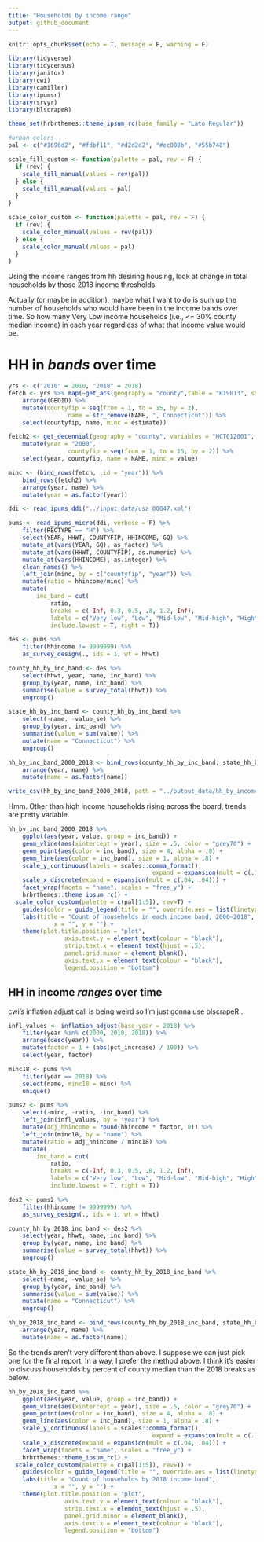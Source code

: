 ```yaml
---
title: "Households by income range"
output: github_document
---
```


```r
knitr::opts_chunk$set(echo = T, message = F, warning = F)
```

```r
library(tidyverse)
library(tidycensus)
library(janitor)
library(cwi)
library(camiller)
library(ipumsr)
library(srvyr)
library(blscrapeR)
```

```r
theme_set(hrbrthemes::theme_ipsum_rc(base_family = "Lato Regular"))

#urban colors
pal <- c("#1696d2", "#fdbf11", "#d2d2d2", "#ec008b", "#55b748")

scale_fill_custom <- function(palette = pal, rev = F) {
  if (rev) {
    scale_fill_manual(values = rev(pal))
  } else {
    scale_fill_manual(values = pal)
  }
}

scale_color_custom <- function(palette = pal, rev = F) {
  if (rev) {
    scale_color_manual(values = rev(pal))
  } else {
    scale_color_manual(values = pal)
  }
}
```

Using the income ranges from hh desiring housing, look at change in total households by those 2018 income thresholds.

Actually (or maybe in addition), maybe what I want to do is sum up the number of households who would have been in the income bands over time. So how many Very Low income households (i.e., <= 30% county median income) in each year regardless of what that income value would be.

# HH in *bands* over time

```r
yrs <- c("2010" = 2010, "2018" = 2018)
fetch <- yrs %>% map(~get_acs(geography = "county",table = "B19013", state = 09, cache_table = T, year = .) %>% 
	arrange(GEOID) %>% 
	mutate(countyfip = seq(from = 1, to = 15, by = 2),
				 name = str_remove(NAME, ", Connecticut")) %>% 
	select(countyfip, name, minc = estimate))

fetch2 <- get_decennial(geography = "county", variables = "HCT012001", state = 09, year = 2000, sumfile = "sf3") %>% 
	mutate(year = "2000",
				 countyfip = seq(from = 1, to = 15, by = 2)) %>% 
	select(year, countyfip, name = NAME, minc = value)

minc <- (bind_rows(fetch, .id = "year")) %>% 
	bind_rows(fetch2) %>% 
	arrange(year, name) %>% 
	mutate(year = as.factor(year))
```

```r
ddi <- read_ipums_ddi("../input_data/usa_00047.xml")

pums <- read_ipums_micro(ddi, verbose = F) %>% 
	filter(RECTYPE == "H") %>% 
	select(YEAR, HHWT, COUNTYFIP, HHINCOME, GQ) %>% 
	mutate_at(vars(YEAR, GQ), as_factor) %>% 
	mutate_at(vars(HHWT, COUNTYFIP), as.numeric) %>% 
	mutate_at(vars(HHINCOME), as.integer) %>% 
	clean_names() %>% 
	left_join(minc, by = c("countyfip", "year")) %>% 
	mutate(ratio = hhincome/minc) %>% 
	mutate(
		inc_band = cut(
			ratio,
			breaks = c(-Inf, 0.3, 0.5, .8, 1.2, Inf),
			labels = c("Very low", "Low", "Mid-low", "Mid-high", "High"),
			include.lowest = T, right = T))

des <- pums %>%
	filter(hhincome != 9999999) %>% 
	as_survey_design(., ids = 1, wt = hhwt)
```

```r
county_hh_by_inc_band <- des %>%
	select(hhwt, year, name, inc_band) %>% 
	group_by(year, name, inc_band) %>% 
	summarise(value = survey_total(hhwt)) %>% 
	ungroup()

state_hh_by_inc_band <- county_hh_by_inc_band %>% 
	select(-name, -value_se) %>% 
	group_by(year, inc_band) %>% 
	summarise(value = sum(value)) %>% 
	mutate(name = "Connecticut") %>% 
	ungroup()

hh_by_inc_band_2000_2018 <- bind_rows(county_hh_by_inc_band, state_hh_by_inc_band) %>% 
	arrange(year, name) %>% 
	mutate(name = as.factor(name))

write_csv(hh_by_inc_band_2000_2018, path = "../output_data/hh_by_income_band_2000_2018.csv")
```

Hmm. Other than high income households rising across the board, trends are pretty variable.

```r
hh_by_inc_band_2000_2018 %>% 
	ggplot(aes(year, value, group = inc_band)) +
	geom_vline(aes(xintercept = year), size = .5, color = "grey70") +
	geom_point(aes(color = inc_band), size = 4, alpha = .8) +
	geom_line(aes(color = inc_band), size = 1, alpha = .8) +
	scale_y_continuous(labels = scales::comma_format(),
										 expand = expansion(mult = c(.1, .1))) +
	scale_x_discrete(expand = expansion(mult = c(.04, .04))) +
	facet_wrap(facets = "name", scales = "free_y") +
	hrbrthemes::theme_ipsum_rc() +
  scale_color_custom(palette = c(pal[1:5]), rev=T) +
	guides(color = guide_legend(title = "", override.aes = list(linetype = 0))) +
	labs(title = "Count of households in each income band, 2000–2018",
			 x = "", y = "") +
	theme(plot.title.position = "plot",
				axis.text.y = element_text(colour = "black"),
				strip.text.x = element_text(hjust = .5),
				panel.grid.minor = element_blank(),
				axis.text.x = element_text(colour = "black"),
				legend.position = "bottom")
```

## HH in income *ranges* over time

cwi's inflation adjust call is being weird so I'm just gonna use blscrapeR...

```r
infl_values <- inflation_adjust(base_year = 2018) %>% 
	filter(year %in% c(2000, 2010, 2018)) %>% 
	arrange(desc(year)) %>% 
	mutate(factor = 1 + (abs(pct_increase) / 100)) %>% 
	select(year, factor)

minc18 <- pums %>% 
	filter(year == 2018) %>% 
	select(name, minc18 = minc) %>% 
	unique()

pums2 <- pums %>% 
	select(-minc, -ratio, -inc_band) %>% 
	left_join(infl_values, by = "year") %>% 
	mutate(adj_hhincome = round(hhincome * factor, 0)) %>% 
	left_join(minc18, by = "name") %>% 
	mutate(ratio = adj_hhincome / minc18) %>% 
	mutate(
		inc_band = cut(
			ratio,
			breaks = c(-Inf, 0.3, 0.5, .8, 1.2, Inf),
			labels = c("Very low", "Low", "Mid-low", "Mid-high", "High"),
			include.lowest = T, right = T))

des2 <- pums2 %>%
	filter(hhincome != 9999999) %>% 
	as_survey_design(., ids = 1, wt = hhwt)
```

```r
county_hh_by_2018_inc_band <- des2 %>%
	select(year, hhwt, name, inc_band) %>% 
	group_by(year, name, inc_band) %>% 
	summarise(value = survey_total(hhwt)) %>% 
	ungroup()

state_hh_by_2018_inc_band <- county_hh_by_2018_inc_band %>% 
	select(-name, -value_se) %>% 
	group_by(year, inc_band) %>% 
	summarise(value = sum(value)) %>% 
	mutate(name = "Connecticut") %>% 
	ungroup()

hh_by_2018_inc_band <- bind_rows(county_hh_by_2018_inc_band, state_hh_by_2018_inc_band) %>%
	arrange(year, name) %>% 
	mutate(name = as.factor(name))
```

So the trends aren't very different than above. I suppose we can just pick one for the final report. In a way, I prefer the method above. I think it's easier to discuss households by percent of county median than the 2018 breaks as below.
```r
hh_by_2018_inc_band %>% 
	ggplot(aes(year, value, group = inc_band)) +
	geom_vline(aes(xintercept = year), size = .5, color = "grey70") +
	geom_point(aes(color = inc_band), size = 4, alpha = .8) +
	geom_line(aes(color = inc_band), size = 1, alpha = .8) +
	scale_y_continuous(labels = scales::comma_format(),
										 expand = expansion(mult = c(.1, .1))) +
	scale_x_discrete(expand = expansion(mult = c(.04, .04))) +
	facet_wrap(facets = "name", scales = "free_y") +
	hrbrthemes::theme_ipsum_rc() +
  scale_color_custom(palette = c(pal[1:5]), rev=T) +
	guides(color = guide_legend(title = "", override.aes = list(linetype = 0))) +
	labs(title = "Count of households by 2018 income band",
			 x = "", y = "") +
	theme(plot.title.position = "plot",
				axis.text.y = element_text(colour = "black"),
				strip.text.x = element_text(hjust = .5),
				panel.grid.minor = element_blank(),
				axis.text.x = element_text(colour = "black"),
				legend.position = "bottom")
```